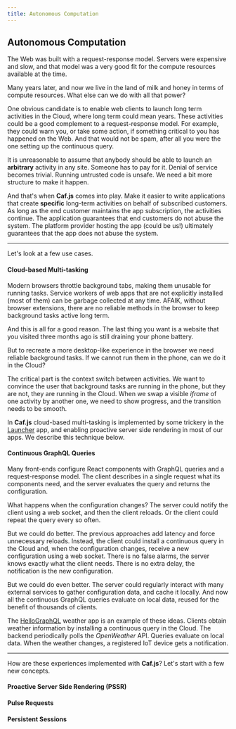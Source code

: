 ```yaml
---
title: Autonomous Computation
---
```

## Autonomous Computation

The Web was built with a request-response model. Servers were expensive and slow, and that model was a very good fit for the compute resources available at the time.

Many years later, and now we live in the land of milk and honey in terms of compute resources. What else can we do with all that power?

One obvious candidate is to enable web clients to launch long term activities in the Cloud, where long term could mean years. These activities could be a good complement to a request-response model. For example, they could warn you, or take some action, if something critical to you has happened on the Web. And that would not be spam, after all you were the one setting up the continuous query.

It is unreasonable to assume that anybody should be able to launch an **arbitrary** activity in any site. Someone has to pay for it. Denial of service becomes trivial. Running untrusted code is unsafe. We need a bit more structure to make it happen.

And that's when **Caf.js** comes into play. Make it easier to write applications that create **specific** long-term activities on behalf of subscribed customers. As long as the end customer maintains the app subscription, the activities continue. The application guarantees that end customers do not abuse the system. The platform provider hosting the app (could be us!) ultimately guarantees that the app does not abuse the system.

<hr/>

Let's look at a few use cases.

#### Cloud-based Multi-tasking

Modern browsers throttle background tabs, making them unusable for running tasks. Service workers of web apps that are not explicitly installed (most of them) can be garbage collected at any time. AFAIK, without browser extensions, there are no reliable methods in the browser to keep background tasks active long term.

And this is all for a good reason. The last thing you want is a website that you visited three months ago is still draining your phone battery.

But to recreate a more desktop-like experience in the browser we need reliable background tasks. If we cannot run them in the phone, can we do it in the Cloud?

The critical part is the context switch between activities. We want to convince the user that background tasks are running in the phone, but they are not, they are running in the Cloud. When we swap a visible *iframe* of one activity by another one, we need to show progress, and the transition needs to be smooth.

In **Caf.js** cloud-based multi-tasking is implemented by some trickery in the [Launcher](https://github.com/cafjs/caf_launcher.git) app, and enabling proactive server side rendering in most of our apps. We describe this technique below.

#### Continuous GraphQL Queries

Many front-ends configure React components with GraphQL queries and a request-response model. The client describes in a single request what its components need, and the server evaluates the query and returns the configuration.

What happens when the configuration changes? The server could notify the client using a web socket, and then the client reloads. Or the client could repeat the query every so often.

But we could do better. The previous approaches add latency and force unnecessary reloads. Instead, the client could install a continuous query in the Cloud and, when the configuration changes, receive a new configuration using a web socket. There is no false alarms, the server knows exactly what the client needs. There is no extra delay, the notification is the new configuration.

But we could do even better. The server could regularly interact with many external services to gather configuration data, and cache it locally. And now all the continuous GraphQL queries evaluate on local data, reused for the benefit of thousands of clients.

The [HelloGraphQL](https://github.com/cafjs/caf_hellographql.git) weather app is an example of these ideas. Clients obtain weather information by installing a continuous query in the Cloud. The backend periodically polls the *OpenWeather* API. Queries evaluate on local data. When the weather changes, a registered IoT device gets a notification.

<hr/>

How are these experiences implemented with **Caf.js**? Let's start with a few new concepts.

#### Proactive Server Side Rendering (PSSR)

#### Pulse Requests

#### Persistent Sessions
